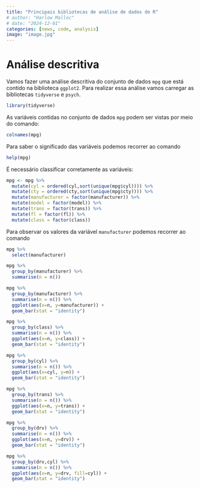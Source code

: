 ```yaml
---
title: "Principais bibliotecas de análise de dados do R"
# author: "Harlow Malloc"
# date: "2024-12-01"
categories: [news, code, analysis]
image: "image.jpg"
---
```


# Análise descritiva

Vamos fazer uma análise descritiva do conjunto de dados `mpg` que está contido na biblioteca `ggplot2`. Para realizar essa análise vamos carregar as bibliotecas `tidyverse` e `psych`.

```r
library(tidyverse)
```

As variáveis contidas no conjunto de dados `mpg` podem ser vistas por meio do comando:

```r
colnames(mpg)
```

Para saber o significado das variáveis podemos recorrer ao comando

```r
help(mpg)
```


É necessário classificar corretamente as variáveis:

```r
mpg <- mpg %>% 
  mutate(cyl = ordered(cyl,sort(unique(mpg$cyl)))) %>% 
  mutate(cty = ordered(cty,sort(unique(mpg$cty)))) %>% 
  mutate(manufacturer = factor(manufacturer)) %>% 
  mutate(model = factor(model)) %>% 
  mutate(trans = factor(trans)) %>%
  mutate(fl = factor(fl)) %>% 
  mutate(class = factor(class))
```

Para observar os valores da variável `manufacturer` podemos recorrer ao comando

```r
mpg %>% 
  select(manufacturer)
```

```r
mpg %>% 
  group_by(manufacturer) %>% 
  summarise(n = n())
```

```r
mpg %>% 
  group_by(manufacturer) %>% 
  summarise(n = n()) %>% 
  ggplot(aes(x=n, y=manufacturer)) + 
  geom_bar(stat = "identity")
```

```r
mpg %>% 
  group_by(class) %>% 
  summarise(n = n()) %>% 
  ggplot(aes(x=n, y=class)) + 
  geom_bar(stat = "identity")
```

```r
mpg %>% 
  group_by(cyl) %>% 
  summarise(n = n()) %>% 
  ggplot(aes(x=cyl, y=n)) + 
  geom_bar(stat = "identity")
```

```r
mpg %>% 
  group_by(trans) %>% 
  summarise(n = n()) %>% 
  ggplot(aes(x=n, y=trans)) + 
  geom_bar(stat = "identity")
```

```r
mpg %>% 
  group_by(drv) %>% 
  summarise(n = n()) %>% 
  ggplot(aes(x=n, y=drv)) + 
  geom_bar(stat = "identity")
```

```r
mpg %>% 
  group_by(drv,cyl) %>% 
  summarise(n = n()) %>%
  ggplot(aes(x=n, y=drv, fill=cyl)) + 
  geom_bar(stat = "identity")
```